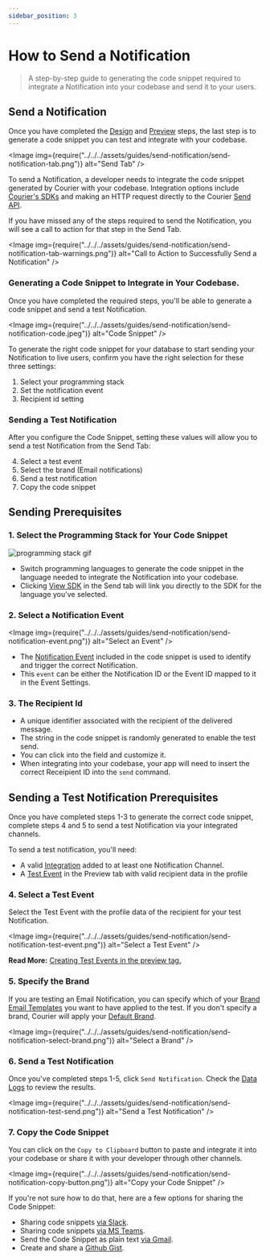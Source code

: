```yaml
---
sidebar_position: 3
---
```



# How to Send a Notification

> A step-by-step guide to generating the code snippet required to integrate a Notification into your codebase and send it to your users.

## Send a Notification

Once you have completed the [Design](design-a-notification.mdx) and [Preview](how-to-preview-notification.mdx) steps, the last step is to generate a code snippet you can test and integrate with your codebase.

<Image
  img={require("../../../assets/guides/send-notification/send-notification-tab.png")}
  alt="Send Tab"
/>

To send a Notification, a developer needs to integrate the code snippet generated by Courier with your codebase. Integration options include [Courier's SDKs](https://github.com/trycourier) and making an HTTP request directly to the Courier [Send API](../../../reference/send/intro.mdx).

If you have missed any of the steps required to send the Notification, you will see a call to action for that step in the Send Tab.

<Image
  img={require("../../../assets/guides/send-notification/send-notification-tab-warnings.png")}
  alt="Call to Action to Successfully Send a Notification"
/>

### Generating a Code Snippet to Integrate in Your Codebase.

Once you have completed the required steps, you'll be able to generate a code snippet and send a test Notification. 

<Image
  img={require("../../../assets/guides/send-notification/send-notification-code.jpeg")}
  alt="Code Snippet"
/>

To generate the right code snippet for your database to start sending your Notification to live users, confirm you have the right selection for these three settings:

1. Select your programming stack
2. Set the notification event
3. Recipient id setting

### Sending a Test Notification

After you configure the Code Snippet, setting these values will allow you to send a test Notification from the Send Tab:

4. Select a test event
5. Select the brand (Email notifications)
6. Send a test notification
7. Copy the code snippet

## Sending Prerequisites

### 1. Select the Programming Stack for Your Code Snippet

<GifWrapper width={952} height={300} caption="Choose Your Programming Stack">

![programming stack gif](../../../assets/guides/send-notification/send-notification-code-stack.gif)

</GifWrapper>

- Switch programming languages to generate the code snippet in the language needed to integrate the Notification into your codebase. 
- Clicking [View SDK](https://github.com/trycourier) in the Send tab will link you directly to the SDK for the language you've selected.

### 2. Select a Notification Event

<Image
  img={require("../../../assets/guides/send-notification/send-notification-event.png")}
  alt="Select an Event"
/>

- The [Notification Event](https://help.courier.com/en/articles/4189555-send-basics-how-notifications-are-triggered-and-sent-with-courier) included in the code snippet is used to identify and trigger the correct Notification. <!-- Link follow-up doc -->
- This `event` can be either the Notification ID or the Event ID mapped to it in the Event Settings.

### 3. The Recipient Id

- A unique identifier associated with the recipient of the delivered message.
- The string in the code snippet is randomly generated to enable the test send.
- You can click into the field and customize it.
- When integrating into your codebase, your app will need to insert the correct Receipient ID into the `send` command.

## Sending a Test Notification Prerequisites

Once you have completed steps 1-3 to generate the correct code snippet, complete steps 4 and 5 to send a test Notification via your integrated channels.

To send a test notification, you'll need:

- A valid [Integration](https://help.courier.com/en/articles/4382644-how-to-add-an-integration-to-a-channel) added to at least one Notification Channel. <!-- Link follow-up doc -->
- A [Test Event](how-to-preview-notification.mdx) in the Preview tab with valid recipient data in the profile 

### 4. Select a Test Event

Select the Test Event with the profile data of the recipient for your test Notification. 

<Image
  img={require("../../../assets/guides/send-notification/send-notification-test-event.png")}
  alt="Select a Test Event"
/>

**Read More:** [Creating Test Events in the preview tag.](how-to-preview-notification.mdx)

### 5. Specify the Brand

If you are testing an Email Notification, you can specify which of your [Brand Email Templates](../brands/how-to-use-brands-to-customize.mdx/#customize-your-brands) you want to have applied to the test. If you don't specify a brand, Courier will apply your [Default Brand](../brands/customize-default-brand.mdx).

<Image
  img={require("../../../assets/guides/send-notification/send-notification-select-brand.png")}
  alt="Select a Brand"
/>

### 6. Send a Test Notification

Once you've completed steps 1-5, click `Send Notification`. Check the [Data Logs](https://help.courier.com/en/articles/4364860-using-the-notification-data-logs) to review the results.
<!-- Link follow-up doc -->
<Image
  img={require("../../../assets/guides/send-notification/send-notification-test-send.png")}
  alt="Send a Test Notification"
/>

### 7. Copy the Code Snippet

You can click on the `Copy to Clipboard` button to paste and integrate it into your codebase or share it with your developer through other channels.

<Image
  img={require("../../../assets/guides/send-notification/send-notification-copy-button.png")}
  alt="Copy your Code Snippet"
/>

If you're not sure how to do that, here are a few options for sharing the Code Snippet:

- Sharing code snippets [via Slack](https://slack.com/slack-tips/share-code-snippets).
- Sharing code snippets [via MS Teams](https://support.microsoft.com/en-us/office/send-code-snippets-in-a-message-in-teams-5406fe2b-2771-4b9a-bd73-656914f6ab3c).
- Send the Code Snippet as plain text [via Gmail](https://www.lifewire.com/how-to-send-a-message-in-plain-text-from-gmail-1171963#:~:text=To%20send%20an%20email%20in,re%2Dselect%20the%20menu%20option.).
- Create and share a [Github Gist](https://docs.github.com/en/github/writing-on-github/creating-gists#creating-a-gist).